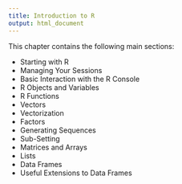 ```yaml
---
title: Introduction to R
output: html_document
---
```



This chapter contains the following main sections:


<!-- intro2R.Rnw --> 
- Starting with R
- Managing Your Sessions
<!-- basicInter.Rnw --> 
- Basic Interaction with the R Console
<!-- objs.Rnw --> 
- R Objects and Variables
<!-- funcs.Rnw --> 
- R Functions
<!-- vectors.Rnw --> 
- Vectors
<!-- vectorization.Rnw --> 
- Vectorization
<!-- factors.Rnw --> 
- Factors
<!-- seqs.Rnw --> 
- Generating Sequences
<!-- indexing.Rnw --> 
- Sub-Setting
<!-- ma.Rnw --> 
- Matrices and Arrays
<!-- lists.Rnw --> 
- Lists
<!-- df.Rnw --> 
- Data Frames
<!-- dft.Rnw --> 
- Useful Extensions to Data Frames
